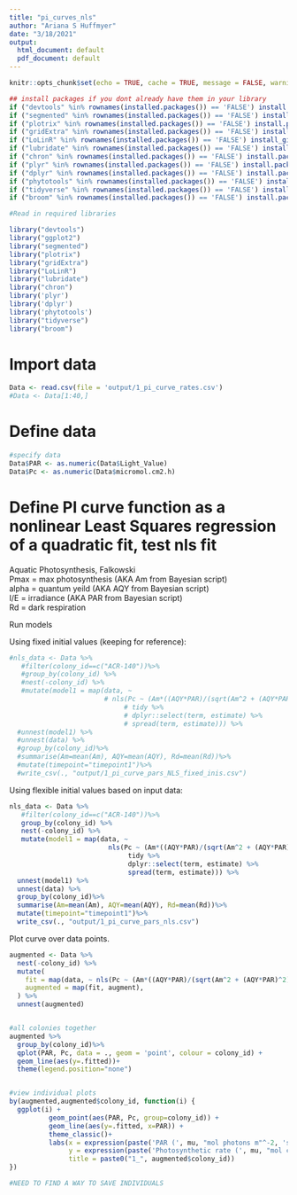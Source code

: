 ```yaml
---
title: "pi_curves_nls"
author: "Ariana S Huffmyer"
date: "3/18/2021"
output:
  html_document: default
  pdf_document: default
---
```


```r
knitr::opts_chunk$set(echo = TRUE, cache = TRUE, message = FALSE, warning = FALSE)
```

```r
## install packages if you dont already have them in your library
if ("devtools" %in% rownames(installed.packages()) == 'FALSE') install.packages('devtools') 
if ("segmented" %in% rownames(installed.packages()) == 'FALSE') install.packages('segmented') 
if ("plotrix" %in% rownames(installed.packages()) == 'FALSE') install.packages('plotrix') 
if ("gridExtra" %in% rownames(installed.packages()) == 'FALSE') install.packages('gridExtra') 
if ("LoLinR" %in% rownames(installed.packages()) == 'FALSE') install_github('colin-olito/LoLinR') 
if ("lubridate" %in% rownames(installed.packages()) == 'FALSE') install.packages('lubridate') 
if ("chron" %in% rownames(installed.packages()) == 'FALSE') install.packages('chron') 
if ("plyr" %in% rownames(installed.packages()) == 'FALSE') install.packages('plyr') 
if ("dplyr" %in% rownames(installed.packages()) == 'FALSE') install.packages('dplyr') 
if ("phytotools" %in% rownames(installed.packages()) == 'FALSE') install.packages('phytotools') 
if ("tidyverse" %in% rownames(installed.packages()) == 'FALSE') install.packages('tidyverse') 
if ("broom" %in% rownames(installed.packages()) == 'FALSE') install.packages('broom') 

#Read in required libraries

library("devtools")
library("ggplot2")
library("segmented")
library("plotrix")
library("gridExtra")
library("LoLinR")
library("lubridate")
library("chron")
library('plyr')
library('dplyr')
library('phytotools')
library("tidyverse")
library("broom")
```

# Import data
```r
Data <- read.csv(file = 'output/1_pi_curve_rates.csv')
#Data <- Data[1:40,]
```


# Define data  

```r
#specify data
Data$PAR <- as.numeric(Data$Light_Value)
Data$Pc <- as.numeric(Data$micromol.cm2.h)
```



# Define PI curve function as a nonlinear Least Squares regression of a quadratic fit, test nls fit
Aquatic Photosynthesis, Falkowski   
Pmax = max photosynthesis (AKA Am from Bayesian script)  
alpha = quantum yeild (AKA AQY from Bayesian script)  
I/E = irradiance (AKA PAR from Bayesian script)  
Rd = dark respiration   

Run models 

Using fixed initial values (keeping for reference):  

```r
#nls_data <- Data %>% 
   #filter(colony_id==c("ACR-140"))%>%
   #group_by(colony_id) %>%
   #nest(-colony_id) %>%
   #mutate(model1 = map(data, ~ 
                        # nls(Pc ~ (Am*((AQY*PAR)/(sqrt(Am^2 + (AQY*PAR)^2)))-Rd), data=., start=list(Am=0.7,  AQY=0.001, Rd=.4)) %>%
                             # tidy %>%
                             # dplyr::select(term, estimate) %>% 
                             # spread(term, estimate))) %>%
  #unnest(model1) %>%
  #unnest(data) %>%
  #group_by(colony_id)%>%
  #summarise(Am=mean(Am), AQY=mean(AQY), Rd=mean(Rd))%>%
  #mutate(timepoint="timepoint1")%>%
  #write_csv(., "output/1_pi_curve_pars_NLS_fixed_inis.csv")
```

Using flexible initial values based on input data:  

```r
nls_data <- Data %>% 
   #filter(colony_id==c("ACR-140"))%>%
   group_by(colony_id) %>%
   nest(-colony_id) %>%
   mutate(model1 = map(data, ~ 
                         nls(Pc ~ (Am*((AQY*PAR)/(sqrt(Am^2 + (AQY*PAR)^2)))-Rd), data=., start=list(Am=(max(.$Pc)-min(.$Pc)),  AQY=0.001, Rd=-min(.$Pc))) %>%
                              tidy %>%
                              dplyr::select(term, estimate) %>% 
                              spread(term, estimate))) %>%
  unnest(model1) %>%
  unnest(data) %>%
  group_by(colony_id)%>%
  summarise(Am=mean(Am), AQY=mean(AQY), Rd=mean(Rd))%>%
  mutate(timepoint="timepoint1")%>%
  write_csv(., "output/1_pi_curve_pars_nls.csv")
```

Plot curve over data points.  
```r
augmented <- Data %>% 
  nest(-colony_id) %>% 
  mutate(
    fit = map(data, ~ nls(Pc ~ (Am*((AQY*PAR)/(sqrt(Am^2 + (AQY*PAR)^2)))-Rd), data=., start=list(Am=0.7,  AQY=0.001, Rd=.4))),
    augmented = map(fit, augment),
  ) %>% 
  unnest(augmented)


#all colonies together
augmented %>%
  group_by(colony_id)%>%
  qplot(PAR, Pc, data = ., geom = 'point', colour = colony_id) +
  geom_line(aes(y=.fitted))+
  theme(legend.position="none")


#view individual plots
by(augmented,augmented$colony_id, function(i) {
  ggplot(i) +
          geom_point(aes(PAR, Pc, group=colony_id)) + 
          geom_line(aes(y=.fitted, x=PAR)) + 
          theme_classic()+
          labs(x = expression(paste('PAR (', mu, "mol photons m"^-2, 's'^-1,")")),
               y = expression(paste('Photosynthetic rate (', mu, "mol cm"^-2, 'h'^-1,")")),
               title = paste0("1_", augmented$colony_id))
})

#NEED TO FIND A WAY TO SAVE INDIVIDUALS 
```










